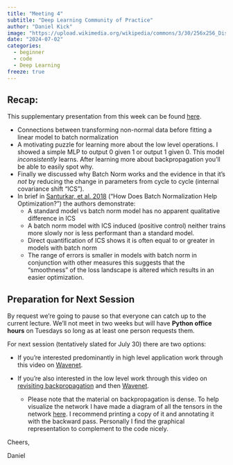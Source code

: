 ```yaml
---
title: "Meeting 4"
subtitle: "Deep Learning Community of Practice"
author: "Daniel Kick"
image: "https://upload.wikimedia.org/wikipedia/commons/3/30/256x256_Dissolve_Noise_Texture.png"
date: "2024-07-02"
categories: 
  - beginner
  - code
  - Deep Learning
freeze: true
---
```


## Recap:

This supplementary presentation from this week can be found [here](./240702_Meeting4.pptx).

-   Connections between transforming non-normal data before fitting a linear model to batch normalization
-   A motivating puzzle for learning more about the low level operations. I showed a simple MLP to output 0 given 1 or output 1 given 0. This model *inconsistently* learns. After learning more about backpropagation you'll be able to easily spot why.
-   Finally we discussed why Batch Norm works and the evidence in that it's *not* by reducing the change in parameters from cycle to cycle (internal covariance shift "ICS").
-   In brief in [Santurkar, et al. 2018](https://arxiv.org/abs/1805.11604) ("How Does Batch Normalization Help Optimization?") the authors demonstrate:
    -   A standard model vs batch norm model has no apparent qualitative difference in ICS
    -   A batch norm model with ICS induced (positive control) neither trains more slowly nor is less performant than a standard model.
    -   Direct quantification of ICS shows it is often equal to or greater in models with batch norm
    -   The range of errors is smaller in models with batch norm in conjunction with other measures this suggests that the "smoothness" of the loss landscape is altered which results in an easier optimization.

## Preparation for Next Session

By request we're going to pause so that everyone can catch up to the current lecture. We'll not meet in two weeks but will have **Python office hours** on Tuesdays so long as at least one person requests them.

For next session (tentatively slated for July 30) there are two options:

-   If you're interested predominantly in high level application work through this video on [Wavenet](https://youtu.be/t3YJ5hKiMQ0).

-   If you're also interested in the low level work through this video on [revisiting backpropagation](https://youtu.be/q8SA3rM6ckI) and then [Wavenet](https://youtu.be/t3YJ5hKiMQ0).

    -   Please note that the material on backpropagation is dense. To help visualize the network I have made a diagram of all the tensors in the network [here](./MLP_Graph.pptx). I recommend printing a copy of it and annotating it with the backward pass. Personally I find the graphical representation to complement to the code nicely.

Cheers,

Daniel
